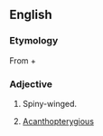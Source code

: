 ==English==

===Etymology===
From {{etyl|grc|en}} {{term|ἀκανθο-||spine|tr=akantho-|lang=grc|sc=polytonic}} + {{term|πτερόν||wing|tr=pteron|lang=grc|sc=polytonic}}

===Adjective===
{{head|en|adjective}}

# {{context|zoology}} Spiny-winged.
# {{context|zoology}} [[acanthopterygious|Acanthopterygious]]